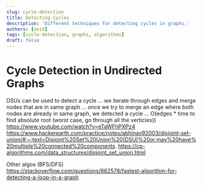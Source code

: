 ```yaml
---
slug: cycle-detection
title: Detecting Cycles
description: 'Different techniques for detecting cycles in graphs.'
authors: [oeid]
tags: [cycle-detection, graphs, algorithms]
draft: false
---
```


# Cycle Detection in Undirected Graphs
DSUs can be used to detect a cycle ... we iterate through edges and merge nodes that are in same graph ... once we try to merge an edge where both nodes are already in same graph, we detected a cycle ...
O(edges * time to find absolute root (worst case, go through all the verticies))
https://www.youtube.com/watch?v=eTaWFhPXPz4
https://www.hackerearth.com/practice/notes/abhinav92003/disjoint-set-union/#:~:text=Disjoint%20Set%20Union%20(DSU)%20or,may%20have%20multiple%20connected%20components.
https://cp-algorithms.com/data_structures/disjoint_set_union.html

Other algos (BFS/DFS)
https://stackoverflow.com/questions/862578/fastest-algorithm-for-detecting-a-loop-in-a-graph
